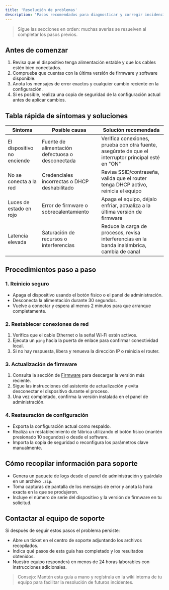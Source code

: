 ```yaml
---
title: 'Resolución de problemas'
description: 'Pasos recomendados para diagnosticar y corregir incidencias comunes.'
---
```


> Sigue las secciones en orden: muchas averías se resuelven al completar los pasos previos.

## Antes de comenzar

1. Revisa que el dispositivo tenga alimentación estable y que los cables estén bien conectados.
2. Comprueba que cuentas con la última versión de firmware y software disponible.
3. Anota los mensajes de error exactos y cualquier cambio reciente en la configuración.
4. Si es posible, realiza una copia de seguridad de la configuración actual antes de aplicar cambios.

## Tabla rápida de síntomas y soluciones

| Síntoma | Posible causa | Solución recomendada |
| --- | --- | --- |
| El dispositivo no enciende | Fuente de alimentación defectuosa o desconectada | Verifica conexiones, prueba con otra fuente, asegúrate de que el interruptor principal esté en "ON" |
| No se conecta a la red | Credenciales incorrectas o DHCP deshabilitado | Revisa SSID/contraseña, valida que el router tenga DHCP activo, reinicia el equipo |
| Luces de estado en rojo | Error de firmware o sobrecalentamiento | Apaga el equipo, déjalo enfriar, actualiza a la última versión de firmware |
| Latencia elevada | Saturación de recursos o interferencias | Reduce la carga de procesos, revisa interferencias en la banda inalámbrica, cambia de canal |

## Procedimientos paso a paso

### 1. Reinicio seguro

- Apaga el dispositivo usando el botón físico o el panel de administración.
- Desconecta la alimentación durante 30 segundos.
- Vuelve a conectar y espera al menos 2 minutos para que arranque completamente.

### 2. Restablecer conexiones de red

1. Verifica que el cable Ethernet o la señal Wi-Fi estén activos.
2. Ejecuta un `ping` hacia la puerta de enlace para confirmar conectividad local.
3. Si no hay respuesta, libera y renueva la dirección IP o reinicia el router.

### 3. Actualización de firmware

1. Consulta la sección de [Firmware](../firmware/menu.mdx) para descargar la versión más reciente.
2. Sigue las instrucciones del asistente de actualización y evita desconectar el dispositivo durante el proceso.
3. Una vez completado, confirma la versión instalada en el panel de administración.

### 4. Restauración de configuración

- Exporta la configuración actual como respaldo.
- Realiza un restablecimiento de fábrica utilizando el botón físico (mantén presionado 10 segundos) o desde el software.
- Importa la copia de seguridad o reconfigura los parámetros clave manualmente.

## Cómo recopilar información para soporte

- Genera un paquete de logs desde el panel de administración y guárdalo en un archivo `.zip`.
- Toma capturas de pantalla de los mensajes de error y anota la hora exacta en la que se produjeron.
- Incluye el número de serie del dispositivo y la versión de firmware en tu solicitud.

## Contactar al equipo de soporte

Si después de seguir estos pasos el problema persiste:

- Abre un ticket en el centro de soporte adjuntando los archivos recopilados.
- Indica qué pasos de esta guía has completado y los resultados obtenidos.
- Nuestro equipo responderá en menos de 24 horas laborables con instrucciones adicionales.

> Consejo: Mantén esta guía a mano y regístrala en la wiki interna de tu equipo para facilitar la resolución de futuros incidentes.
